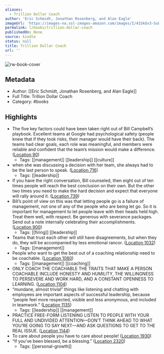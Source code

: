 ```yaml
---
aliases:
  - Trillion Dollar Coach
author: 'Eric Schmidt, Jonathan Rosenberg, and Alan Eagle'
imageUrl: 'https://images-na.ssl-images-amazon.com/images/I/41SkGv3-SuL._SL200_.jpg'
permalink: l/books/trillion-dollar-coach
publishedOn: None
source: kindle
status: null
title: Trillion Dollar Coach
url: ''
---
```

![rw-book-cover](https://images-na.ssl-images-amazon.com/images/I/41SkGv3-SuL._SL200_.jpg)

## Metadata

- Author: [[Eric Schmidt, Jonathan Rosenberg, and Alan Eagle]]
- Full Title: Trillion Dollar Coach
- Category: #books

## Highlights

- The five key factors could have been taken right out of Bill Campbell’s playbook. Excellent teams at Google had psychological safety (people knew that if they took risks, their manager would have their back). The teams had clear goals, each role was meaningful, and members were reliable and confident that the team’s mission would make a difference. ([Location 90](https://readwise.io/to_kindle?action=open&asin=B07JFKHCNY&location=90))
    - Tags: [[management]] [[leadership]] [[culture]]
- when she was discussing a decision with her team, she always had to be the last person to speak. ([Location 716](https://readwise.io/to_kindle?action=open&asin=B07JFKHCNY&location=716))
    - Tags: [[leadership]]
- If you have the right conversation, Bill counseled, then eight out of ten times people will reach the best conclusion on their own. But the other two times you need to make the hard decision and expect that everyone will rally around it. ([Location 739](https://readwise.io/to_kindle?action=open&asin=B07JFKHCNY&location=739))
- Bill’s point of view on this was that letting people go is a failure of management, not one of any of the people who are being let go. So it is important for management to let people leave with their heads held high. Treat them well, with respect. Be generous with severance packages. Send out a note internally celebrating their accomplishments. ([Location 900](https://readwise.io/to_kindle?action=open&asin=B07JFKHCNY&location=900))
    - Tags: [[firing]] [[leadership]]
- Teams that trust each other will still have disagreements, but when they do, they will be accompanied by less emotional rancor. ([Location 1032](https://readwise.io/to_kindle?action=open&asin=B07JFKHCNY&location=1032))
    - Tags: [[management]]
- People who want to get the best out of a coaching relationship need to be coachable. ([Location 1080](https://readwise.io/to_kindle?action=open&asin=B07JFKHCNY&location=1080))
    - Tags: [[management]] [[coaching]]
- ONLY COACH THE COACHABLE THE TRAITS THAT MAKE A PERSON COACHABLE INCLUDE HONESTY AND HUMILITY, THE WILLINGNESS TO PERSEVERE AND WORK HARD, AND A CONSTANT OPENNESS TO LEARNING. ([Location 1104](https://readwise.io/to_kindle?action=open&asin=B07JFKHCNY&location=1104))
- “mundane, almost trivial” things like listening and chatting with employees are important aspects of successful leadership, because “people feel more respected, visible and less anonymous, and included in teamwork.” ([Location 1135](https://readwise.io/to_kindle?action=open&asin=B07JFKHCNY&location=1135))
    - Tags: [[leadership]] [[management]]
- PRACTICE FREE-FORM LISTENING LISTEN TO PEOPLE WITH YOUR FULL AND UNDIVIDED ATTENTION—DON’T THINK AHEAD TO WHAT YOU’RE GOING TO SAY NEXT—AND ASK QUESTIONS TO GET TO THE REAL ISSUE. ([Location 1144](https://readwise.io/to_kindle?action=open&asin=B07JFKHCNY&location=1144))
- To care about people you have to care about people! ([Location 1930](https://readwise.io/to_kindle?action=open&asin=B07JFKHCNY&location=1930))
- “If you’ve been blessed, be a blessing.” ([Location 2320](https://readwise.io/to_kindle?action=open&asin=B07JFKHCNY&location=2320))
    - Tags: [[personal-growth]]
